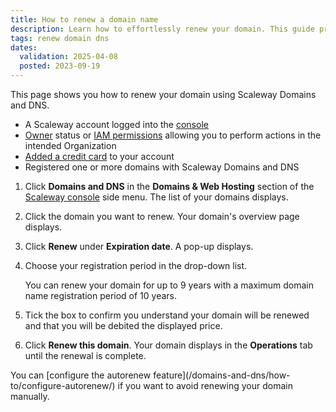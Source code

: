 ```yaml
---
title: How to renew a domain name
description: Learn how to effortlessly renew your domain. This guide provides step-by-step instructions for accessing your domain details, selecting your preferred renewal period, and confirming your renewal securely through the Scaleway console.
tags: renew domain dns
dates:
  validation: 2025-04-08
  posted: 2023-09-19
---
```




This page shows you how to renew your domain using Scaleway Domains and DNS.

<Requirements />

- A Scaleway account logged into the [console](https://console.scaleway.com)
- [Owner](/iam/concepts/#owner) status or [IAM permissions](/iam/concepts/#permission) allowing you to perform actions in the intended Organization
- [Added a credit card](/billing/quickstart/#how-to-add-a-payment-method) to your account
- Registered one or more domains with Scaleway Domains and DNS

1. Click **Domains and DNS** in the **Domains & Web Hosting** section of the [Scaleway console](https://console.scaleway.com) side menu. The list of your domains displays.
2. Click the domain you want to renew. Your domain's overview page displays.
3. Click **Renew** under **Expiration date**. A pop-up displays.
4. Choose your registration period in the drop-down list.

    <Message type="note">
     You can renew your domain for up to 9 years with a maximum domain name registration period of 10 years.
    </Message>
5. Tick the box to confirm you understand your domain will be renewed and that you will be debited the displayed price.

    <Lightbox image={image} alt="" />
6. Click **Renew this domain**. Your domain displays in the **Operations** tab until the renewal is complete.

<Message type="tip">
 You can [configure the autorenew feature](/domains-and-dns/how-to/configure-autorenew/) if you want to avoid renewing your domain manually.
</Message>


